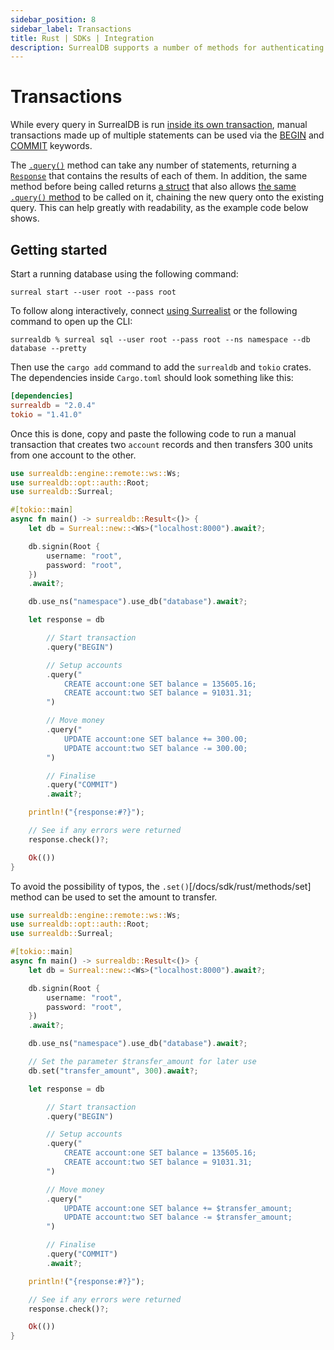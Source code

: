 ```yaml
---
sidebar_position: 8
sidebar_label: Transactions
title: Rust | SDKs | Integration
description: SurrealDB supports a number of methods for authenticating users and securing the database.
---
```


# Transactions

While every query in SurrealDB is run [inside its own transaction](/docs/surrealql/transactions), manual transactions made up of multiple statements can be used via the [BEGIN](/docs/surrealql/statements/begin) and [COMMIT](/docs/surrealql/statements/commit) keywords.

The [`.query()`](https://docs.rs/surrealdb/latest/surrealdb/struct.Surreal.html#method.query) method can take any number of statements, returning a [`Response`](https://docs.rs/surrealdb/latest/surrealdb/struct.Response.html) that contains the results of each of them. In addition, the same method before being called returns [a struct](https://docs.rs/surrealdb/latest/surrealdb/method/struct.Query.html) that also allows [the same `.query()` method](https://docs.rs/surrealdb/latest/surrealdb/method/struct.Query.html#method.query) to be called on it, chaining the new query onto the existing query. This can help greatly with readability, as the example code below shows.

## Getting started

Start a running database using the following command:

```
surreal start --user root --pass root 
```

To follow along interactively, connect [using Surrealist](/docs/surrealist/getting-started#creating-a-connection) or the following command to open up the CLI:

```
surrealdb % surreal sql --user root --pass root --ns namespace --db database --pretty
```

Then use the `cargo add` command to add the `surrealdb` and `tokio` crates. The dependencies inside `Cargo.toml` should look something like this:

```toml
[dependencies]
surrealdb = "2.0.4"
tokio = "1.41.0"
```

Once this is done, copy and paste the following code to run a manual transaction that creates two `account` records and then transfers 300 units from one account to the other.

```rust
use surrealdb::engine::remote::ws::Ws;
use surrealdb::opt::auth::Root;
use surrealdb::Surreal;

#[tokio::main]
async fn main() -> surrealdb::Result<()> {
	let db = Surreal::new::<Ws>("localhost:8000").await?;

	db.signin(Root {
		username: "root",
		password: "root",
	})
	.await?;

	db.use_ns("namespace").use_db("database").await?;

    let response = db

        // Start transaction
        .query("BEGIN")

        // Setup accounts
        .query("
            CREATE account:one SET balance = 135605.16;
            CREATE account:two SET balance = 91031.31;
        ")

        // Move money
        .query("
            UPDATE account:one SET balance += 300.00;
            UPDATE account:two SET balance -= 300.00;
        ")

        // Finalise
        .query("COMMIT")
        .await?;

    println!("{response:#?}");

	// See if any errors were returned
	response.check()?;

	Ok(())
}
```

To avoid the possibility of typos, the `.set()`[/docs/sdk/rust/methods/set] method can be used to set the amount to transfer.

```rust
use surrealdb::engine::remote::ws::Ws;
use surrealdb::opt::auth::Root;
use surrealdb::Surreal;

#[tokio::main]
async fn main() -> surrealdb::Result<()> {
	let db = Surreal::new::<Ws>("localhost:8000").await?;

	db.signin(Root {
		username: "root",
		password: "root",
	})
	.await?;

	db.use_ns("namespace").use_db("database").await?;

    // Set the parameter $transfer_amount for later use
    db.set("transfer_amount", 300).await?;

    let response = db

        // Start transaction
        .query("BEGIN")

        // Setup accounts
        .query("
            CREATE account:one SET balance = 135605.16;
            CREATE account:two SET balance = 91031.31;
        ")

        // Move money
        .query("
            UPDATE account:one SET balance += $transfer_amount;
            UPDATE account:two SET balance -= $transfer_amount;
        ")

        // Finalise
        .query("COMMIT")
        .await?;

    println!("{response:#?}");

	// See if any errors were returned
	response.check()?;

	Ok(())
}
```